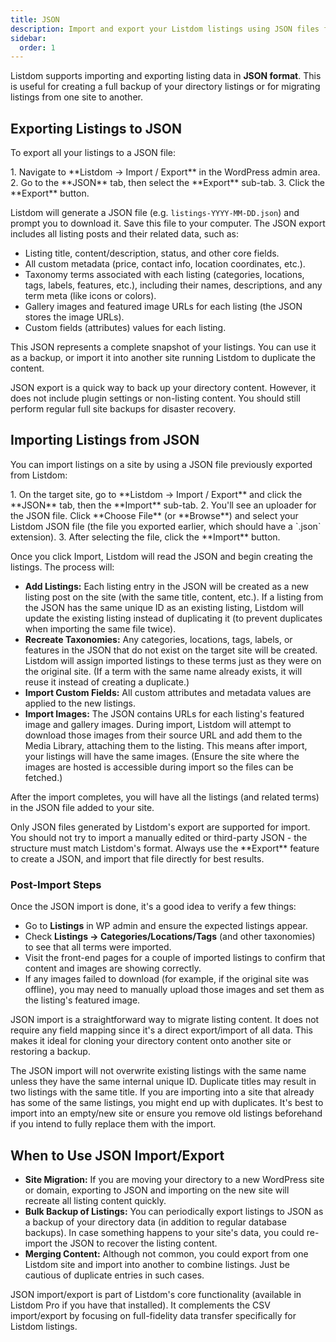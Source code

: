 ```yaml
---
title: JSON
description: Import and export your Listdom listings using JSON files for easy backups and site migration.
sidebar:
  order: 1
---
```



Listdom supports importing and exporting listing data in **JSON format**. This is useful for creating a full backup of your directory listings or for migrating listings from one site to another.

## Exporting Listings to JSON

To export all your listings to a JSON file:

<Steps>
1. Navigate to **Listdom → Import / Export** in the WordPress admin area.
2. Go to the **JSON** tab, then select the **Export** sub-tab.
3. Click the **Export** button.
</Steps>

Listdom will generate a JSON file (e.g. `listings-YYYY-MM-DD.json`) and prompt you to download it. Save this file to your computer. The JSON export includes all listing posts and their related data, such as:

- Listing title, content/description, status, and other core fields.
- All custom metadata (price, contact info, location coordinates, etc.).
- Taxonomy terms associated with each listing (categories, locations, tags, labels, features, etc.), including their names, descriptions, and any term meta (like icons or colors).
- Gallery images and featured image URLs for each listing (the JSON stores the image URLs).
- Custom fields (attributes) values for each listing.

This JSON represents a complete snapshot of your listings. You can use it as a backup, or import it into another site running Listdom to duplicate the content.

<Aside type='tip'>
JSON export is a quick way to back up your directory content. However, it does not include plugin settings or non-listing content. You should still perform regular full site backups for disaster recovery.
</Aside>

## Importing Listings from JSON

You can import listings on a site by using a JSON file previously exported from Listdom:

<Steps>
1. On the target site, go to **Listdom → Import / Export** and click the **JSON** tab, then the **Import** sub-tab.
2. You'll see an uploader for the JSON file. Click **Choose File** (or **Browse**) and select your Listdom JSON file (the file you exported earlier, which should have a `.json` extension).
3. After selecting the file, click the **Import** button.
</Steps>

Once you click Import, Listdom will read the JSON and begin creating the listings. The process will:

- **Add Listings:** Each listing entry in the JSON will be created as a new listing post on the site (with the same title, content, etc.). If a listing from the JSON has the same unique ID as an existing listing, Listdom will update the existing listing instead of duplicating it (to prevent duplicates when importing the same file twice).
- **Recreate Taxonomies:** Any categories, locations, tags, labels, or features in the JSON that do not exist on the target site will be created. Listdom will assign imported listings to these terms just as they were on the original site. (If a term with the same name already exists, it will reuse it instead of creating a duplicate.)
- **Import Custom Fields:** All custom attributes and metadata values are applied to the new listings.
- **Import Images:** The JSON contains URLs for each listing's featured image and gallery images. During import, Listdom will attempt to download those images from their source URL and add them to the Media Library, attaching them to the listing. This means after import, your listings will have the same images. (Ensure the site where the images are hosted is accessible during import so the files can be fetched.)

After the import completes, you will have all the listings (and related terms) in the JSON file added to your site.

<Aside type="note" title="JSON Format Compatibility">
Only JSON files generated by Listdom's export are supported for import. You should not try to import a manually edited or third-party JSON - the structure must match Listdom's format. Always use the **Export** feature to create a JSON, and import that file directly for best results.
</Aside>

### Post-Import Steps

Once the JSON import is done, it's a good idea to verify a few things:

- Go to **Listings** in WP admin and ensure the expected listings appear.
- Check **Listings → Categories/Locations/Tags** (and other taxonomies) to see that all terms were imported.
- Visit the front-end pages for a couple of imported listings to confirm that content and images are showing correctly.
- If any images failed to download (for example, if the original site was offline), you may need to manually upload those images and set them as the listing's featured image.

JSON import is a straightforward way to migrate listing content. It does not require any field mapping since it's a direct export/import of all data. This makes it ideal for cloning your directory content onto another site or restoring a backup.

<Aside type='note'>
The JSON import will not overwrite existing listings with the same name unless they have the same internal unique ID. Duplicate titles may result in two listings with the same title. If you are importing into a site that already has some of the same listings, you might end up with duplicates. It's best to import into an empty/new site or ensure you remove old listings beforehand if you intend to fully replace them with the import.
</Aside>

## When to Use JSON Import/Export

- **Site Migration:** If you are moving your directory to a new WordPress site or domain, exporting to JSON and importing on the new site will recreate all listing content quickly.
- **Bulk Backup of Listings:** You can periodically export listings to JSON as a backup of your directory data (in addition to regular database backups). In case something happens to your site's data, you could re-import the JSON to recover the listing content.
- **Merging Content:** Although not common, you could export from one Listdom site and import into another to combine listings. Just be cautious of duplicate entries in such cases.

JSON import/export is part of Listdom's core functionality (available in Listdom Pro if you have that installed). It complements the CSV import/export by focusing on full-fidelity data transfer specifically for Listdom listings.